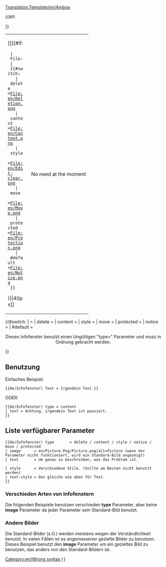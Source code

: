 <noinclude>[[Translation:Template/en/Ambox]]</noinclude><!-- 
      Wiki Ambox code adaptation

--><noinclude></noinclude><includeonly><table style="{{#IF: {{{style|}}} | {{{style}}} | margin: 0px 10% 0px 10%; border: 1px solid #aaa; background:#fbfbfb}}"><tr>
<td style="border-left: 10px solid {{#switch:{{{type|}}} 
  | delete     =#b22222;
  | content    =#f28500;
  | style      =#f4c430;
  | move       =#9932cc;
  | protected  =#bba;
  | #default   =#1e90ff;
}} padding: 2px 0 2px 0.5em;"><div style="width: 52px;">[[{{#if:{{{image|}}}
  | File:{{{image}}}
  | {{#switch:{{{type|}}}
    | delete     =File:en/Deletion.png
    | content    =File:en/Content.png
    | style      =File:en/Edit-clear.png
    | move       =File:en/Move.png
    | protected  =File:en/Protection.png
    | #default   =File:en/Notice.png
  }}
}}|40px]]</div></td><td style="{{#IF: {{{text-style|}}} | {{{text-style}}} | border: none; padding: 0.25em 0.9em; width: 100%;}}"> {{{text|}}} </td>
{{#if:{{{imageright|}}}
<td style="padding: 2px 0.5em 2px 0;">No need at the moment</td>
}}</tr></table><!-- 
Detect and report usage with faulty [[Template:Ambox#Article message box types|"type"]] parameter:
-->{{#switch:{{{type|}}}
|            = <!--No type fed, is also valid input --> 
| delete    =
| content     = 
| style       =
| move    =
| protected  =
| notice      =
| #default  = <div style="text-align: center;">Dieses Infofenster benutzt einen Ungültigen "type={{{type|}}}" Parameter und muss in Ordnung gebracht werden.</div>[[Category:en/Wrong syntax]]
}}</includeonly><noinclude>

==Benutzung==
Einfaches Beispiel:
<pre>
{{de/Infofenster| Text = Irgendein Text.}}
</pre>
{{de/Infofenster|text=Irgendein Text}}

ODER:
<pre>
{{de/Infofenster| type = content
| text = Achtung, irgendein Text ist passiert.
}}
</pre>
{{de/Infofenster| type = content | text = Achtung, irgendein Text ist passiert.}}

== Liste verfügbarer Parameter ==
<pre>
{{de/Infofenster| type       = delete / content / style / notice / move / protected
| image      = en/Picture.Png/Picture.png|alt=Picture (wenn der Parameter nicht funktioniert, wird ein Standard-Bild angezeigt)
| text       = Um genau zu beschreiben, was das Problem ist.

| style      = Verschiedene Stile. (Sollte am Besten nicht benutzt werden)
| text-style = Das gleiche wie oben für Text.
}}
</pre>



=== Verschieden Arten von Infofenstern ===

Die folgenden Beispiele benutzen verschieden '''type''' Parameter, aber keine '''image''' Parameter da jeder Parameter sein Standard-Bild benutzt.


{{de/Infofenster| type  = delete
| text  = type=<u>delete</u> – Für Artikel, die gelöscht werden müssen, z.B. {{en/S|de/Löschen}}.
}}
{{de/Infofenster| type  = content
| text  = type=<u>content</u> – Fehler oder Warnungen wegen Inhalt, z.B. {{en/S|de/Warnung}}.
}}
{{de/Infofenster| type  = style
| text  = type=<u>style</u> – Stiländerungen, z.B. {{en/S|de/Aufräumen}}.
}}
{{de/Infofenster| type  = notice
| text  = type=<u>notice</u> – Notizen im Artikel, z.B. {{en/S|de/Aktuell}}.
}}
{{de/Infofenster| type  = move
| text  = type=<u>move</u> – Veränderungen in Form von Artikel teilen oder zusammenfügen, z.B. {{en/S|de/Aufteilen}}.
}}
{{de/Infofenster| type  = protected
| text  = type=<u>protected</u> – Beschützte Seiten, z.B. {{en/S|de/Historisch}}.
}}

=== Andere Bilder ===

Die Standard-Bilder (s.O.) werden meistens wegen der Verständlichkeit benutzt. In vielen Fällen ist es angemessener gezielte Bilder zu benutzen. Dieses Beispiel benutzt den '''image''' Parameter um ein gezieltes Bild zu benutzen, das anders von den Standard-Bildern ist.

{{de/Infofenster| type  = notice
| image = en/Manual/OpenttdManual.png|alt= Openttd Manual
| text  = BeispielbildBeispielbildBeispielbildBeispielbildBeispielbildBeispielbild
}}

[[Category:de/Vorlagen|I]][[Category:de/Message-Boxen|I]]
</noinclude><!--

  CSS if the option will become available

/* Article message box styles */
table.ambox {
    margin: 0px 10%;   /* 10% = Will not overlap with other elements */
    border: 1px solid #aaa; 
    border-left: 10px solid #1e90ff;    /* Default "notice" blue */
    background: #fbfbfb; 
}
table.ambox + table.ambox {   /* Single border between stacked boxes. */
    margin-top: -1px;
}
.ambox th.mbox-text, 
.ambox td.mbox-text {            /* The message body cell(s) */
    padding: 0.25em 0.5em;       /* 0.5em left/right */
}
.ambox td.mbox-image {           /* The left image cell */
    padding: 2px 0 2px 0.5em;    /* 0.5em left, 0px right */
}
.ambox td.mbox-imageright {      /* The right image cell */
    padding: 2px 0.5em 2px 0;    /* 0px left, 0.5em right */
}

table.ambox-notice {
    border-left: 10px solid #1e90ff;    /* Blue */
}
table.ambox-speedy {
    border-left: 10px solid #b22222;    /* Red */
    background: #fee;                   /* Pink */
}
table.ambox-delete {
    border-left: 10px solid #b22222;    /* Red */
}
table.ambox-content {
    border-left: 10px solid #f28500;    /* Orange */
}
table.ambox-style {
    border-left: 10px solid #f4c430;    /* Yellow */
}
table.ambox-move {
    border-left: 10px solid #9932cc;    /* Purple */
}
table.ambox-protection {
    border-left: 10px solid #bba;       /* Gray-gold */
}
-->